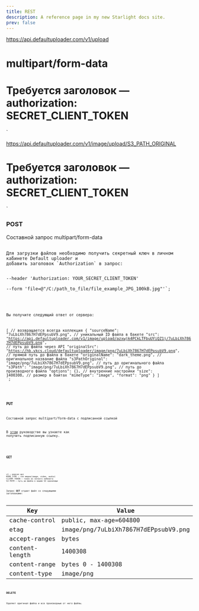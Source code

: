 ```yaml
---
title: REST
description: A reference page in my new Starlight docs site.
prev: false
---
```



https://api.defaultuploader.com/v1/upload
# multipart/form-data
# Требуется заголовок — authorization: SECRET_CLIENT_TOKEN
`

https://api.defaultuploader.com/v1/image/upload/S3_PATH_ORIGINAL
# Требуется заголовок — authorization: SECRET_CLIENT_TOKEN
`

### POST
Составной запрос multipart/form-data

<Code code={postCode} lang="sh" title="METHOD: POST" />
Для загрузки файлов необходимо получить секретный ключ в личном кабинете Default uploader и
добавить заголовок `Authorization` в запрос:

--header 'Authorization: YOUR_SECRET_CLIENT_TOKEN' \
--form 'file=@"/C:/path_to_file/file_example_JPG_100kB.jpg"'`;

<Code code={exampleCodeCurl} lang="sh" title={fileNameBash} />

Вы получите следующий ответ от сервера:

[ // возвращается всегда коллекция
    {
        "sourceName": "7uLbiXh7867H7dEPpsubV9.png", // уникальный ID файла в бакете
        "src": "https://api.defaultuploader.com/v1/image/upload/azxwjk4PCkLTFbuUYiQZ1j/7uLbiXh7867H7dEPpsubV9.png", // путь до файла через API
        "originalSrc": "https://hb.vkcs.cloud/defaultuploader/image/png/7uLbiXh7867H7dEPpsubV9.png", // прямой путь до файла в бакете
        "originalName": "dark_theme.png", // оригинальное название файла
        "s3PathOriginal": "image/png/7uLbiXh7867H7dEPpsubV9.png", // путь до оригинального файла
        "s3Path": "image/png/7uLbiXh7867H7dEPpsubV9.png", // путь до производного файла
        "options": {}, // внутренние настройки
        "size": 1400308, // размер в байтах
        "mimeType": "image",
        "format": "png"
    }
]
`;

<Code code={exampleCodeResponse} lang="json" title="JSON" />

### PUT
Составной запрос multipart/form-data с подписанной ссылкой

В <a href="./presigned-url" >этом</a> руководстве вы узнаете как получить подписанную ссылку.


<Code code={exampleCodeCurlPut} lang="sh" title={fileNameBash} />

### GET
<Code code="https://api.defaultuploader.com/v1/MIME_TYPE/upload/CLIENT_TOKEN/S3_PATH" lang="sh" title="METHOD: GET" />

```
v1 — версия api
MIME_TYPE — тип медиа(image, video, audio)
CLIENT_TOKEN — токен из личного кибенета
S3_PATH — путь до файла в вашем S3 хранилище
```

Запрос **GET** отдает файл со следующими заголовками:

| Key            | Value                                |
|----------------|--------------------------------------|
| cache-control  | public, max-age=604800               |
| etag           | image/png/7uLbiXh7867H7dEPpsubV9.png |
| accept-ranges  | bytes                                |
| content-length | 1400308                              |
| content-range  | bytes 0 - 1400308                    |
| content-type   | image/png                            |

### DELETE
Удаляет оригинал файла и все производные от него файлы.
<Code code={deleteCode} lang="sh" title="METHOD: DELETE" />
